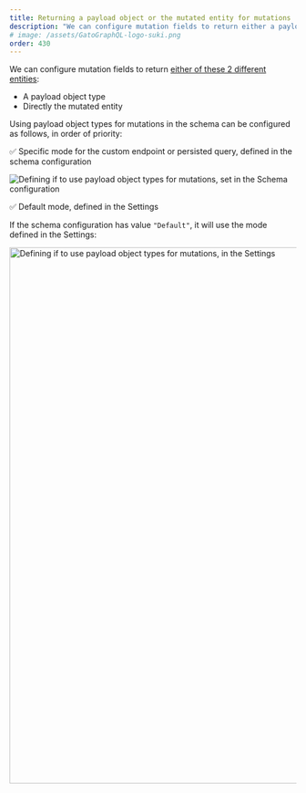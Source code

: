 ```yaml
---
title: Returning a payload object or the mutated entity for mutations
description: "We can configure mutation fields to return either a payload object type, or directly the mutated entity."
# image: /assets/GatoGraphQL-logo-suki.png
order: 430
---
```


We can configure mutation fields to return [either of these 2 different entities](/guides/special-features/mutation-return-type/):

- A payload object type
- Directly the mutated entity

Using payload object types for mutations in the schema can be configured as follows, in order of priority:

✅ Specific mode for the custom endpoint or persisted query, defined in the schema configuration

![Defining if to use payload object types for mutations, set in the Schema configuration](/assets/guides/upstream/schema-configuration-payload-object-types-for-mutations.png "Defining if to use payload object types for mutations, set in the Schema configuration")

✅ Default mode, defined in the Settings

If the schema configuration has value `"Default"`, it will use the mode defined in the Settings:

<Image
  src="/assets/guides/upstream/settings-payload-object-types-for-mutations-default.png"
  width="1024"
  height="940"
  alt="Defining if to use payload object types for mutations, in the Settings"
  caption="Defining if to use payload object types for mutations, in the Settings"
/>

